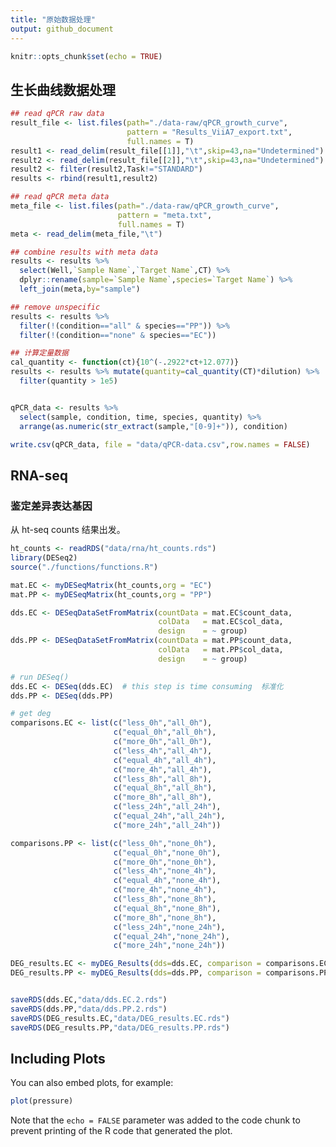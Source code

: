 ```yaml
---
title: "原始数据处理"
output: github_document
---
```


```r
knitr::opts_chunk$set(echo = TRUE)
```

## 生长曲线数据处理

```r
## read qPCR raw data
result_file <- list.files(path="./data-raw/qPCR_growth_curve", 
                          pattern = "Results_ViiA7_export.txt",
                          full.names = T)
result1 <- read_delim(result_file[[1]],"\t",skip=43,na="Undetermined")
result2 <- read_delim(result_file[[2]],"\t",skip=43,na="Undetermined")
result2 <- filter(result2,Task!="STANDARD")
results <- rbind(result1,result2)

## read qPCR meta data
meta_file <- list.files(path="./data-raw/qPCR_growth_curve", 
                        pattern = "meta.txt",
                        full.names = T)
meta <- read_delim(meta_file,"\t")

## combine results with meta data
results <- results %>% 
  select(Well,`Sample Name`,`Target Name`,CT) %>% 
  dplyr::rename(sample=`Sample Name`,species=`Target Name`) %>%
  left_join(meta,by="sample")

## remove unspecific 
results <- results %>%
  filter(!(condition=="all" & species=="PP")) %>%
  filter(!(condition=="none" & species=="EC"))

## 计算定量数据
cal_quantity <- function(ct){10^(-.2922*ct+12.077)}
results <- results %>% mutate(quantity=cal_quantity(CT)*dilution) %>%
  filter(quantity > 1e5)


qPCR_data <- results %>% 
  select(sample, condition, time, species, quantity) %>%
  arrange(as.numeric(str_extract(sample,"[0-9]+")), condition)

write.csv(qPCR_data, file = "data/qPCR-data.csv",row.names = FALSE)
```


## RNA-seq

### 鉴定差异表达基因

从 ht-seq counts 结果出发。

```r
ht_counts <- readRDS("data/rna/ht_counts.rds")
library(DESeq2)
source("./functions/functions.R")

mat.EC <- myDESeqMatrix(ht_counts,org = "EC")
mat.PP <- myDESeqMatrix(ht_counts,org = "PP")

dds.EC <- DESeqDataSetFromMatrix(countData = mat.EC$count_data, 
                                 colData   = mat.EC$col_data,
                                 design    = ~ group)
dds.PP <- DESeqDataSetFromMatrix(countData = mat.PP$count_data, 
                                 colData   = mat.PP$col_data,
                                 design    = ~ group)

# run DESeq()
dds.EC <- DESeq(dds.EC)  # this step is time consuming  标准化
dds.PP <- DESeq(dds.PP)

# get deg
comparisons.EC <- list(c("less_0h","all_0h"),
                       c("equal_0h","all_0h"),
                       c("more_0h","all_0h"),
                       c("less_4h","all_4h"),
                       c("equal_4h","all_4h"),
                       c("more_4h","all_4h"),
                       c("less_8h","all_8h"),
                       c("equal_8h","all_8h"),
                       c("more_8h","all_8h"),
                       c("less_24h","all_24h"),
                       c("equal_24h","all_24h"),
                       c("more_24h","all_24h"))

comparisons.PP <- list(c("less_0h","none_0h"),
                       c("equal_0h","none_0h"),
                       c("more_0h","none_0h"),
                       c("less_4h","none_4h"),
                       c("equal_4h","none_4h"),
                       c("more_4h","none_4h"),
                       c("less_8h","none_8h"),
                       c("equal_8h","none_8h"),
                       c("more_8h","none_8h"),
                       c("less_24h","none_24h"),
                       c("equal_24h","none_24h"),
                       c("more_24h","none_24h"))

DEG_results.EC <- myDEG_Results(dds=dds.EC, comparison = comparisons.EC)
DEG_results.PP <- myDEG_Results(dds=dds.PP, comparison = comparisons.PP)


saveRDS(dds.EC,"data/dds.EC.2.rds")
saveRDS(dds.PP,"data/dds.PP.2.rds")
saveRDS(DEG_results.EC,"data/DEG_results.EC.rds")
saveRDS(DEG_results.PP,"data/DEG_results.PP.rds")
```

## Including Plots

You can also embed plots, for example:

```r
plot(pressure)
```

Note that the `echo = FALSE` parameter was added to the code chunk to prevent printing of the R code that generated the plot.
